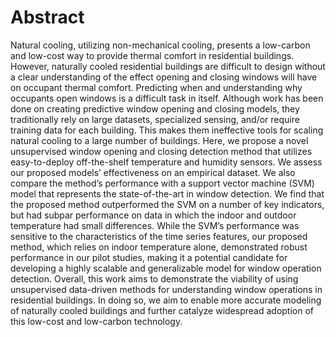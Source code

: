 # Abstract 

Natural cooling, utilizing non-mechanical cooling, presents a low-carbon and low-cost way to provide thermal comfort in residential buildings. However, naturally cooled residential buildings are difficult to design without a clear understanding of the effect opening and closing windows will have on occupant thermal comfort. Predicting when and understanding why occupants open windows is a difficult task in itself. Although work has been done on creating predictive window opening and closing models, they traditionally rely on large datasets, specialized sensing, and/or require training data for each building. This makes them ineffective tools for scaling natural cooling to a large number of buildings. Here, we propose a novel unsupervised window opening and closing detection method that utilizes easy-to-deploy off-the-shelf temperature and humidity sensors. We assess our proposed models' effectiveness on an empirical dataset. We also compare the method's performance with a support vector machine (SVM) model that represents the state-of-the-art in window detection. We find that the proposed method outperformed the SVM on a number of key indicators, but had subpar performance on data in which the indoor and outdoor temperature had small differences. While the SVM's performance was sensitive to the characteristics of the time series features, our proposed method, which relies on indoor temperature alone, demonstrated robust performance in our pilot studies, making it a potential candidate for developing a highly scalable and generalizable model for window operation detection. Overall, this work aims to demonstrate the viability of using unsupervised data-driven methods for understanding window operations in residential buildings. In doing so, we aim to enable more accurate modeling of naturally cooled buildings and further catalyze widespread adoption of this low-cost and low-carbon technology.



